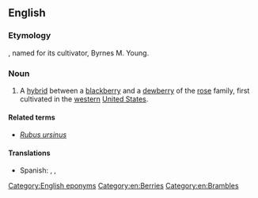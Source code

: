 ==English==

===Etymology===
{{compound|Young|berry|lang=en}}, named for its cultivator, Byrnes M. Young.

===Noun===
{{wikipedia}}
{{en-noun|youngberries}}

# A [[hybrid]] between a [[blackberry]] and a [[dewberry]] of the [[rose]] family, first cultivated in the [[western]] [[United States]].

====Related terms====
* ''[[Rubus ursinus]]''

====Translations====
{{trans-top|hybrid of berry plants}}
* Spanish: {{t|es|youngberry|f}}, {{t|es|yongberi|f}}, {{t|es|zarza de Young|f}}
{{trans-mid}}
{{trans-bottom}}

[[Category:English eponyms]]
[[Category:en:Berries]]
[[Category:en:Brambles]]